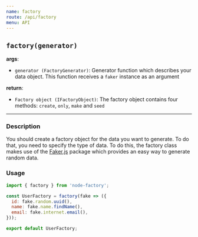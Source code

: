 ```yaml
---
name: factory
route: /api/factory
menu: API
---
```



## `factory(generator)`

**args**:

- `generator (FactoryGenerator)`: Generator function which describes your data object. This function receives a `faker` instance as an argument

**return**:

- `Factory object (IFactoryObject)`: The factory object contains four methods: <Link to="/api/create">`create`</Link>, <Link to="/api/only">`only`</Link>, <Link to="/api/make">`make`</Link> and <Link to="/api/seed">`seed`</Link>

<hr style={{ marginTop: '2rem', marginBottom: '2rem', opacity: '0.2' }} />

### Description

You should create a factory object for the data you want to generate. To do that, you need to specify the type of data. To do this, the
factory class makes use of the [Faker.js](https://github.com/marak/Faker.js/) package which provides an easy way to generate random data.

### Usage

```js
import { factory } from 'node-factory';

const UserFactory = factory(fake => ({
  id: fake.random.uuid(),
  name: fake.name.findName(),
  email: fake.internet.email(),
}));

export default UserFactory;
```
